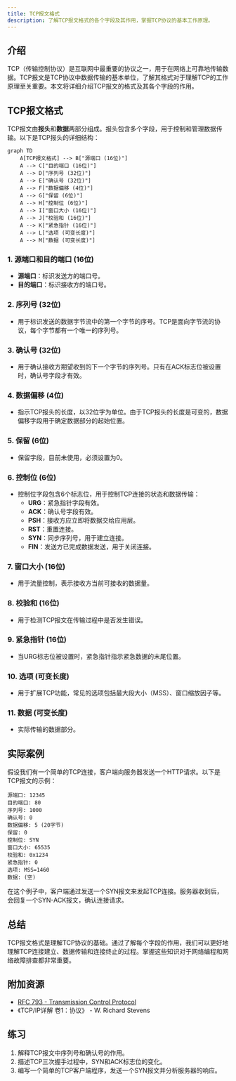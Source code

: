 ```yaml
---
title: TCP报文格式
description: 了解TCP报文格式的各个字段及其作用，掌握TCP协议的基本工作原理。
---
```


## 介绍

TCP（传输控制协议）是互联网中最重要的协议之一，用于在网络上可靠地传输数据。TCP报文是TCP协议中数据传输的基本单位，了解其格式对于理解TCP的工作原理至关重要。本文将详细介绍TCP报文的格式及其各个字段的作用。

## TCP报文格式

TCP报文由**报头**和**数据**两部分组成。报头包含多个字段，用于控制和管理数据传输。以下是TCP报头的详细结构：

```mermaid
graph TD
    A[TCP报文格式] --> B["源端口 (16位)"]
    A --> C["目的端口 (16位)"]
    A --> D["序列号 (32位)"]
    A --> E["确认号 (32位)"]
    A --> F["数据偏移 (4位)"]
    A --> G["保留 (6位)"]
    A --> H["控制位 (6位)"]
    A --> I["窗口大小 (16位)"]
    A --> J["校验和 (16位)"]
    A --> K["紧急指针 (16位)"]
    A --> L["选项 (可变长度)"]
    A --> M["数据 (可变长度)"]
```

### 1. 源端口和目的端口 (16位)
- **源端口**：标识发送方的端口号。
- **目的端口**：标识接收方的端口号。

### 2. 序列号 (32位)
- 用于标识发送的数据字节流中的第一个字节的序号。TCP是面向字节流的协议，每个字节都有一个唯一的序列号。

### 3. 确认号 (32位)
- 用于确认接收方期望收到的下一个字节的序列号。只有在ACK标志位被设置时，确认号字段才有效。

### 4. 数据偏移 (4位)
- 指示TCP报头的长度，以32位字为单位。由于TCP报头的长度是可变的，数据偏移字段用于确定数据部分的起始位置。

### 5. 保留 (6位)
- 保留字段，目前未使用，必须设置为0。

### 6. 控制位 (6位)
- 控制位字段包含6个标志位，用于控制TCP连接的状态和数据传输：
  - **URG**：紧急指针字段有效。
  - **ACK**：确认号字段有效。
  - **PSH**：接收方应立即将数据交给应用层。
  - **RST**：重置连接。
  - **SYN**：同步序列号，用于建立连接。
  - **FIN**：发送方已完成数据发送，用于关闭连接。

### 7. 窗口大小 (16位)
- 用于流量控制，表示接收方当前可接收的数据量。

### 8. 校验和 (16位)
- 用于检测TCP报文在传输过程中是否发生错误。

### 9. 紧急指针 (16位)
- 当URG标志位被设置时，紧急指针指示紧急数据的末尾位置。

### 10. 选项 (可变长度)
- 用于扩展TCP功能，常见的选项包括最大段大小（MSS）、窗口缩放因子等。

### 11. 数据 (可变长度)
- 实际传输的数据部分。

## 实际案例

假设我们有一个简单的TCP连接，客户端向服务器发送一个HTTP请求。以下是TCP报文的示例：

```plaintext
源端口: 12345
目的端口: 80
序列号: 1000
确认号: 0
数据偏移: 5 (20字节)
保留: 0
控制位: SYN
窗口大小: 65535
校验和: 0x1234
紧急指针: 0
选项: MSS=1460
数据: (空)
```

在这个例子中，客户端通过发送一个SYN报文来发起TCP连接。服务器收到后，会回复一个SYN-ACK报文，确认连接请求。

## 总结

TCP报文格式是理解TCP协议的基础。通过了解每个字段的作用，我们可以更好地理解TCP连接建立、数据传输和连接终止的过程。掌握这些知识对于网络编程和网络故障排查都非常重要。

## 附加资源

- [RFC 793 - Transmission Control Protocol](https://tools.ietf.org/html/rfc793)
- 《TCP/IP详解 卷1：协议》 - W. Richard Stevens

## 练习

1. 解释TCP报文中序列号和确认号的作用。
2. 描述TCP三次握手过程中，SYN和ACK标志位的变化。
3. 编写一个简单的TCP客户端程序，发送一个SYN报文并分析服务器的响应。
